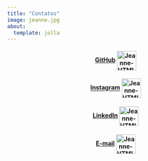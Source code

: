---
title: "Contatos"
image: jeanne.jpg
about:
  template: jolla
---

<html>

<body>

<div style="text-align:center">

<p>

<h4>

[GitHub](https://github.com/francojra) <img src="https://img.icons8.com/ios-glyphs/512/github.png" alt="Jeanne-HTML" align="center" height="45" width="45"/>

</p>

</h4>

</div>

</body>

</html>

<html>

<body>

<div style="text-align:center">

<p>

<h4>

[Instagram](https://www.instagram.com/jeanneefranco/) <img src="https://img.icons8.com/ios-glyphs/512/instagram-new.png" alt="Jeanne-HTML" align="center" height="45" width="45"/>

</p>

</h4>

</div>

</body>

</html>

<html>

<body>

<div style="text-align:center">

<p>

<h4>

[LinkedIn](https://www.linkedin.com/in/francojra/) <img src="https://img.icons8.com/ios-glyphs/512/linkedin-circled.png" alt="Jeanne-HTML" align="center" height="45" width="45"/>

</p>

</h4>

</div>

</body>

</html>

<html>

<body>

<div style="text-align:center">

<p>

<h4>

[E-mail](mailto:jeanneraquelj1@gmail.com) <img src="https://img.icons8.com/ios-filled/512/apple-mail.png" alt="Jeanne-HTML" align="center" height="45" width="45"/>

</p>

</h4>

</div>

</body>

</html>
